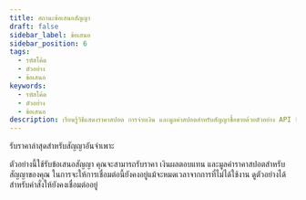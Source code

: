 ```yaml
---
title: สถานะข้อเสนอสัญญา
draft: false
sidebar_label: ข้อเสนอ
sidebar_position: 6
tags:
  - รหัสโค้ด
  - ตัวอย่าง
  - ข้อเสนอ
keywords:
  - รหัสโค้ด
  - ตัวอย่าง
  - ข้อเสนอ
description: เรียนรู้วิธีแสดงราคาสปอต การจ่ายเงิน และมูลค่าสปอตสำหรับสัญญาซื้อขายด้วยตัวอย่าง API นี้
---
```



รับราคาล่าสุดสำหรับสัญญาอันจำเพาะ

<SandboxIframe sandbox={sandboxes.proposal} />

ตัวอย่างนี้ใช้รับข้อเสนอสัญญา คุณจะสามารถรับราคา เงินผลตอบแทน และมูลค่าราคาสปอตสำหรับสัญญาของคุณ ในการจะให้การเชื่อมต่อนี้ยังคงอยู่แม้จะหมดเวลาจากการที่ไม่ได้ใช้งาน ดูตัวอย่างได้สำหรับคำสั่งให้ยังคงเชื่อมต่ออยู่
